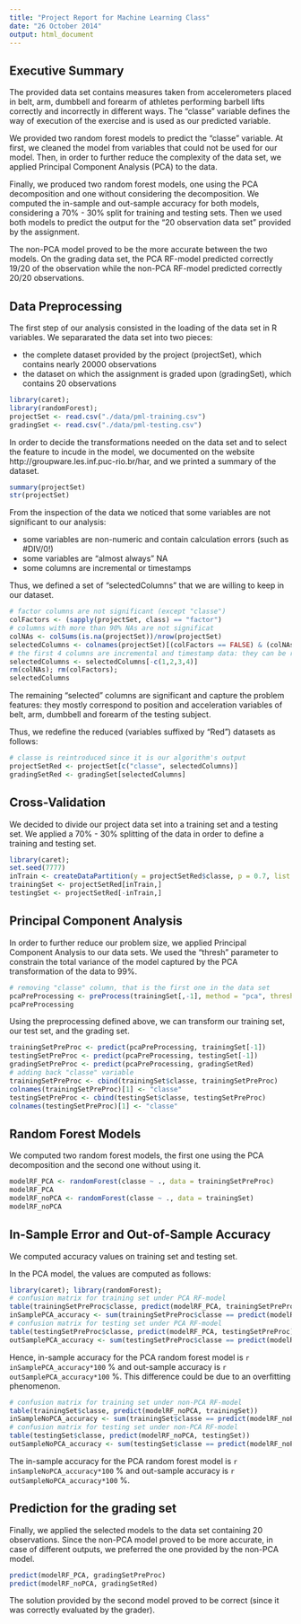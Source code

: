 ```yaml
---
title: "Project Report for Machine Learning Class"
date: "26 October 2014"
output: html_document
---
```


## Executive Summary
The provided data set contains measures taken from accelerometers placed in belt, arm, dumbbell and forearm of athletes performing  barbell lifts correctly and incorrectly in different ways. The "classe" variable defines the way of execution of the exercise and is used as our predicted variable.

We provided two random forest models to predict the "classe" variable. At first, we cleaned the model from variables that could not be used for our model. Then, in order to further reduce the complexity of the data set, we applied Principal Component Analysis (PCA) to the data.

Finally, we produced two random forest models, one using the PCA decomposition and one without considering the decomposition. We computed the in-sample and out-sample accuracy for both models, considering a 70% - 30% split for training and testing sets. Then we used both models to predict the output for the "20 observation data set" provided by the assignment.

The non-PCA model proved to be the more accurate between the two models. On the grading data set, the PCA RF-model predicted correctly 19/20 of the observation while the non-PCA RF-model predicted correctly 20/20 observations.


## Data Preprocessing
The first step of our analysis consisted in the loading of the data set in R variables. We separarated the data set into two pieces:

* the complete dataset provided by the project (projectSet), which contains nearly 20000 observations
* the dataset on which the assignment is graded upon (gradingSet), which contains 20 observations

```r
library(caret);
library(randomForest);
projectSet <- read.csv("./data/pml-training.csv")
gradingSet <- read.csv("./data/pml-testing.csv")
```

In order to decide the transformations needed on the data set and to select the feature to incude in the model, we documented on the website http://groupware.les.inf.puc-rio.br/har, and we printed a summary of the dataset.

```r
summary(projectSet)
str(projectSet)
```

From the inspection of the data we noticed that some variables are not significant to our analysis:

* some variables are non-numeric and contain calculation errors (such as #DIV/0!)
* some variables are "almost always" NA
* some columns are incremental or timestamps

Thus, we defined a set of "selectedColumns" that we are willing to keep in our dataset.
```r
# factor columns are not significant (except "classe")
colFactors <- (sapply(projectSet, class) == "factor")
# columns with more than 90% NAs are not significat
colNAs <- colSums(is.na(projectSet))/nrow(projectSet)
selectedColumns <- colnames(projectSet)[(colFactors == FALSE) & (colNAs < 0.9)]
# the first 4 columns are incremental and timestamp data: they can be removed
selectedColumns <- selectedColumns[-c(1,2,3,4)]
rm(colNAs); rm(colFactors);
selectedColumns
```

The remaining "selected" columns are significant and capture the problem features: they mostly correspond to position and acceleration variables of belt, arm, dumbbell and forearm of the testing subject.

Thus, we redefine the reduced (variables suffixed by "Red") datasets as follows:
```r
# classe is reintroduced since it is our algorithm's output
projectSetRed <- projectSet[c("classe", selectedColumns)]
gradingSetRed <- gradingSet[selectedColumns]
```

## Cross-Validation
We decided to divide our project data set into a training set and a testing set. We applied a 70% - 30% splitting of the data in order to define a training and testing set.

```r
library(caret);
set.seed(7777)
inTrain <- createDataPartition(y = projectSetRed$classe, p = 0.7, list = FALSE)
trainingSet <- projectSetRed[inTrain,]
testingSet <- projectSetRed[-inTrain,]
```

## Principal Component Analysis
In order to further reduce our problem size, we applied Principal Component Analysis to our data sets. We used the "thresh" parameter to constrain the total variance of the model captured by the PCA transformation of the data to 99%.

```r
# removing "classe" column, that is the first one in the data set
pcaPreProcessing <- preProcess(trainingSet[,-1], method = "pca", thresh=.99)
pcaPreProcessing
```

Using the preprocessing defined above, we can transform our training set, our test set, and the grading set.

```r
trainingSetPreProc <- predict(pcaPreProcessing, trainingSet[-1])
testingSetPreProc <- predict(pcaPreProcessing, testingSet[-1])
gradingSetPreProc <- predict(pcaPreProcessing, gradingSetRed)
# adding back "classe" variable
trainingSetPreProc <- cbind(trainingSet$classe, trainingSetPreProc)
colnames(trainingSetPreProc)[1] <- "classe"
testingSetPreProc <- cbind(testingSet$classe, testingSetPreProc)
colnames(testingSetPreProc)[1] <- "classe"
```

## Random Forest Models
We computed two random forest models, the first one using the PCA decomposition and the second one without using it.

```r
modelRF_PCA <- randomForest(classe ~ ., data = trainingSetPreProc)
modelRF_PCA
modelRF_noPCA <- randomForest(classe ~ ., data = trainingSet)
modelRF_noPCA
```


## In-Sample Error and Out-of-Sample Accuracy
We computed accuracy values on training set and testing set.

In the PCA model, the values are computed as follows:

```r
library(caret); library(randomForest);
# confusion matrix for training set under PCA RF-model
table(trainingSetPreProc$classe, predict(modelRF_PCA, trainingSetPreProc))
inSamplePCA_accuracy <- sum(trainingSetPreProc$classe == predict(modelRF_PCA, trainingSetPreProc)) / nrow(testingSetPreProc)
# confusion matrix for testing set under PCA RF-model
table(testingSetPreProc$classe, predict(modelRF_PCA, testingSetPreProc))
outSamplePCA_accuracy <- sum(testingSetPreProc$classe == predict(modelRF_PCA, testingSetPreProc)) / nrow(testingSetPreProc)
```

Hence, in-sample accuracy for the PCA random forest model is `r inSamplePCA_accuracy*100` % and out-sample accuracy is `r outSamplePCA_accuracy*100` %. This difference could be due to an overfitting phenomenon.


```r
# confusion matrix for training set under non-PCA RF-model
table(trainingSet$classe, predict(modelRF_noPCA, trainingSet))
inSampleNoPCA_accuracy <- sum(trainingSet$classe == predict(modelRF_noPCA, trainingSet)) / nrow(trainingSet)
# confusion matrix for testing set under non-PCA RF-model
table(testingSet$classe, predict(modelRF_noPCA, testingSet))
outSampleNoPCA_accuracy <- sum(testingSet$classe == predict(modelRF_noPCA, testingSet)) / nrow(testingSet)
```

The in-sample accuracy for the PCA random forest model is `r inSampleNoPCA_accuracy*100` % and out-sample accuracy is `r outSampleNoPCA_accuracy*100` %.


## Prediction for the grading set
Finally, we applied the selected models to the data set containing 20 observations. Since the non-PCA model proved to be more accurate, in case of different outputs, we preferred the one provided by the non-PCA model.

``` r
predict(modelRF_PCA, gradingSetPreProc)
predict(modelRF_noPCA, gradingSetRed)
```

The solution provided by the second model proved to be correct (since it was correctly evaluated by the grader).
